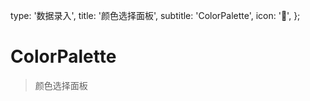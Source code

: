   type: '数据录入',
  title: '颜色选择面板',
  subtitle: 'ColorPalette',
  icon: '🌈',
};

<Box>

# ColorPalette

> 颜色选择面板

<SandboxGroup name="color-palette" />
</Box>
<Box text={api} />

